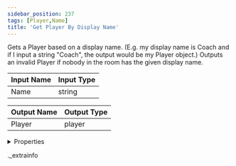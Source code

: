 ```yaml
---
sidebar_position: 237
tags: [Player,Name]
title: 'Get Player By Display Name'
---
```


Gets a Player based on a display name. (E.g. my display name is Coach and if I input a string "Coach", the output would be my Player object.) Outputs an invalid Player if nobody in the room has the given display name.



<IChip uuid="637e07e4-9b93-44b6-bba3-68966080d064" />

| Input Name | Input Type |
|-----------|-----------|
| Name | string |

| Output Name | Output Type |
|-----------|-----------|
| Player | player |


<details>
  <summary>Properties</summary>
  <div>
    <div>
    <table>
      <thead>
        <tr>
          <th>Room availability:</th>
          <th>Available everywhere</th>
        </tr>
        <tr>
          <th>Is beta required?</th>
          <th>No</th>
        </tr>
        <tr>
          <th>Is this chip a trolling risk?</th>
          <th>No</th>
        </tr>
        <tr>
          <th>Is this chip a role assignment risk?</th>
          <th>No</th>
        </tr>
        <tr>
          <th>Chip UUID</th>
          <th>637e07e4-9b93-44b6-bba3-68966080d064</th>
        </tr>
      </thead>
    </table>
    </div>
  </div>
</details>

._extrainfo